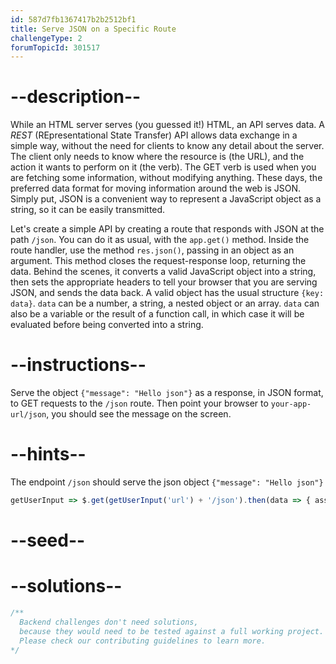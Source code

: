 ```yaml
---
id: 587d7fb1367417b2b2512bf1
title: Serve JSON on a Specific Route
challengeType: 2
forumTopicId: 301517
---
```


# --description--

While an HTML server serves (you guessed it!) HTML, an API serves data. A <dfn>REST</dfn> (REpresentational State Transfer) API allows data exchange in a simple way, without the need for clients to know any detail about the server. The client only needs to know where the resource is (the URL), and the action it wants to perform on it (the verb). The GET verb is used when you are fetching some information, without modifying anything. These days, the preferred data format for moving information around the web is JSON. Simply put, JSON is a convenient way to represent a JavaScript object as a string, so it can be easily transmitted.

Let's create a simple API by creating a route that responds with JSON at the path `/json`. You can do it as usual, with the `app.get()` method. Inside the route handler, use the method `res.json()`, passing in an object as an argument. This method closes the request-response loop, returning the data. Behind the scenes, it converts a valid JavaScript object into a string, then sets the appropriate headers to tell your browser that you are serving JSON, and sends the data back. A valid object has the usual structure `{key: data}`. `data` can be a number, a string, a nested object or an array. `data` can also be a variable or the result of a function call, in which case it will be evaluated before being converted into a string.

# --instructions--

Serve the object `{"message": "Hello json"}` as a response, in JSON format, to GET requests to the `/json` route. Then point your browser to `your-app-url/json`, you should see the message on the screen.

# --hints--

The endpoint `/json` should serve the json object `{"message": "Hello json"}`

```js
getUserInput => $.get(getUserInput('url') + '/json').then(data => { assert.equal(data.message, 'Hello json', 'The \'/json\' endpoint does not serve the right data'); }, xhr => { throw new Error(xhr.responseText); })
```

# --seed--

# --solutions--

```js
/**
  Backend challenges don't need solutions, 
  because they would need to be tested against a full working project. 
  Please check our contributing guidelines to learn more.
*/
```
